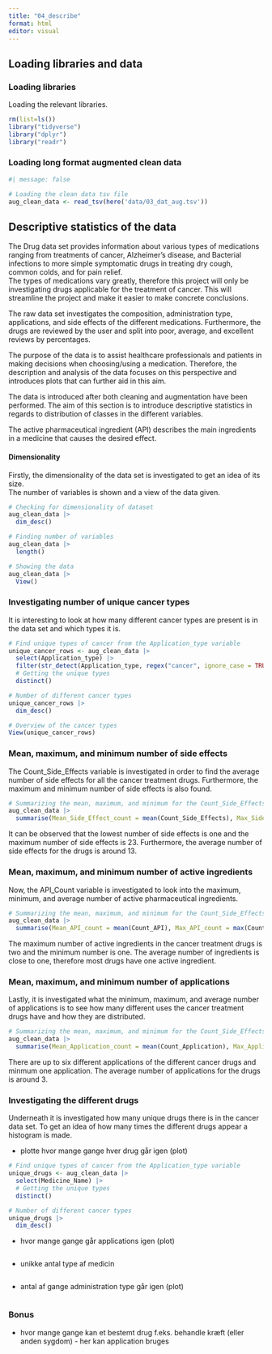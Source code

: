 ```yaml
---
title: "04_describe"
format: html
editor: visual
---
```


## Loading libraries and data

### Loading libraries

Loading the relevant libraries.

```r
rm(list=ls())
library("tidyverse")
library("dplyr")
library("readr")
```

### Loading long format augmented clean data

```r
#| message: false

# Loading the clean data tsv file 
aug_clean_data <- read_tsv(here('data/03_dat_aug.tsv'))
```

## Descriptive statistics of the data

The Drug data set provides information about various types of medications ranging from treatments of cancer, Alzheimer's disease, and Bacterial infections to more simple symptomatic drugs in treating dry cough, common colds, and for pain relief.\
The types of medications vary greatly, therefore this project will only be investigating drugs applicable for the treatment of cancer. This will streamline the project and make it easier to make concrete conclusions.

The raw data set investigates the composition, administration type, applications, and side effects of the different medications. Furthermore, the drugs are reviewed by the user and split into poor, average, and excellent reviews by percentages.

The purpose of the data is to assist healthcare professionals and patients in making decisions when choosing/using a medication. Therefore, the description and analysis of the data focuses on this perspective and introduces plots that can further aid in this aim.

The data is introduced after both cleaning and augmentation have been performed. The aim of this section is to introduce descriptive statistics in regards to distribution of classes in the different variables.

The active pharmaceutical ingredient (API) describes the main ingredients in a medicine that causes the desired effect.

#### Dimensionality

Firstly, the dimensionality of the data set is investigated to get an idea of its size.\
The number of variables is shown and a view of the data given.

```r
# Checking for dimensionality of dataset 
aug_clean_data |> 
  dim_desc()

# Finding number of variables
aug_clean_data |> 
  length()

# Showing the data 
aug_clean_data |> 
  View()

```

### Investigating number of unique cancer types

It is interesting to look at how many different cancer types are present is in the data set and which types it is.

```r
# Find unique types of cancer from the Application_type variable
unique_cancer_rows <- aug_clean_data |>
  select(Application_type) |>
  filter(str_detect(Application_type, regex("cancer", ignore_case = TRUE))) |>
  # Getting the unique types
  distinct() 

# Number of different cancer types
unique_cancer_rows |>
  dim_desc()

# Overview of the cancer types
View(unique_cancer_rows)

```

### Mean, maximum, and minimum number of side effects

The Count_Side_Effects variable is investigated in order to find the average number of side effects for all the cancer treatment drugs. Furthermore, the maximum and minimum number of side effects is also found.

```r
# Summarizing the mean, maximum, and minimum for the Count_Side_Effects variable
aug_clean_data |> 
  summarise(Mean_Side_Effect_count = mean(Count_Side_Effects), Max_Side_Effect_count = max(Count_Side_Effects), Min_Side_Effect_count = min(Count_Side_Effects))

```

It can be observed that the lowest number of side effects is one and the maximum number of side effects is 23. Furthermore, the average number of side effects for the drugs is around 13.

### Mean, maximum, and minimum number of active ingredients

Now, the API_Count variable is investigated to look into the maximum, minimum, and average number of active pharmaceutical ingredients.

```r
# Summarizing the mean, maximum, and minimum for the Count_Side_Effects variable
aug_clean_data |> 
  summarise(Mean_API_count = mean(Count_API), Max_API_count = max(Count_API), Min_API_count = min(Count_API))

```

The maximum number of active ingredients in the cancer treatment drugs is two and the minimum number is one. The average number of ingredients is close to one, therefore most drugs have one active ingredient.

### Mean, maximum, and minimum number of applications

Lastly, it is investigated what the minimum, maximum, and average number of applications is to see how many different uses the cancer treatment drugs have and how they are distributed.

```r
# Summarizing the mean, maximum, and minimum for the Count_Side_Effects variable
aug_clean_data |> 
  summarise(Mean_Application_count = mean(Count_Application), Max_Application_count = max(Count_Application), Min_Application_count = min(Count_Application))

```

There are up to six different applications of the different cancer drugs and minmum one application. The average number of applications for the drugs is around 3.

### Investigating the different drugs

Underneath it is investigated how many unique drugs there is in the cancer data set. To get an idea of how many times the different drugs appear a histogram is made.

-   plotte hvor mange gange hver drug går igen (plot)

```r

# Find unique types of cancer from the Application_type variable
unique_drugs <- aug_clean_data |>
  select(Medicine_Name) |>
  # Getting the unique types
  distinct() 

# Number of different cancer types
unique_drugs |>
  dim_desc()

```

-   hvor mange gange går applications igen (plot)

```r

```

-   unikke antal type af medicin

```r



```

-   antal af gange administration type går igen (plot)

```r

```

### Bonus

-   hvor mange gange kan et bestemt drug f.eks. behandle kræft (eller anden sygdom) - her kan application bruges

#### 
